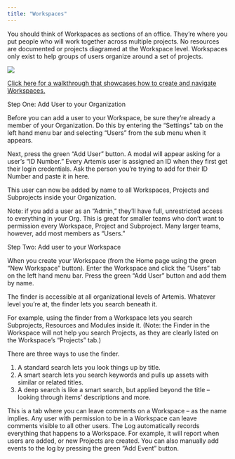 ```yaml
---
title: "Workspaces"
---
```

You should think of Workspaces as sections of an office. They’re where you put people who will work together across multiple projects. No resources are documented or projects diagramed at the Workspace level. Workspaces only exist to help groups of users organize around a set of projects. 

<Frame caption="This is where you create and enter Workspaces">
  <img src="https://d27n7fycrsusaz.cloudfront.net/workspaces+overview+pic.JPG" />
</Frame>


[Click here for a walkthrough that showcases how to create and navigate Workspaces.](https://app.storylane.io/share/revz6asow7yw)

<AccordionGroup>
<Accordion title="Adding Users to Workspaces">
Step One: Add User to your Organization

Before you can add a user to your Workspace, be sure they’re already a member of your Organization. Do this by entering the “Settings” tab on the left hand menu bar and selecting “Users” from the sub menu when it appears. 

Next, press the green “Add User” button. A modal will appear asking for a user’s “ID Number.” Every Artemis user is assigned an ID when they first get their login credentials. Ask the person you’re trying to add for their ID Number and paste it in here. 

This user can now be added by name to all Workspaces, Projects and Subprojects inside your Organization. 

Note: if you add a user as an “Admin,” they’ll have full, unrestricted access to everything in your Org. This is great for smaller teams who don’t want to permission every Workspace, Project and Subproject. Many larger teams, however, add most members as “Users.” 

Step Two: Add user to your Workspace

When you create your Workspace (from the Home page using the green “New Workspace” button). Enter the Workspace and click the “Users” tab on the left hand menu bar. Press the green “Add User” button and add them by name.
</Accordion>

<Accordion title="Finder">
The finder is accessible at all organizational levels of Artemis. Whatever level you’re at, the finder lets you search beneath it.

For example, using the finder from a Workspace lets you search Subprojects, Resources and Modules inside it. (Note: the Finder in the Workspace will not help you search Projects, as they are clearly listed on the Workspace’s “Projects” tab.)

There are three ways to use the finder. 
1. A standard search lets you look things up by title.
2. A smart search lets you search keywords and pulls up assets with similar or related titles. 
3. A deep search is like a smart search, but applied beyond the title – looking through items’ descriptions and more.
</Accordion>

<Accordion title="Comments">
This is a tab where you can leave comments on a Workspace – as the name implies. Any user with permission to be in a Workspace can leave comments visible to all other users. 
</Accordion>

<Accordion title="Event Log">
The Log automatically records everything that happens to a Workspace. For example, it will report when users are added, or new Projects are created. You can also manually add events to the log by pressing the green “Add Event” button. 
</Accordion>
</AccordionGroup>
